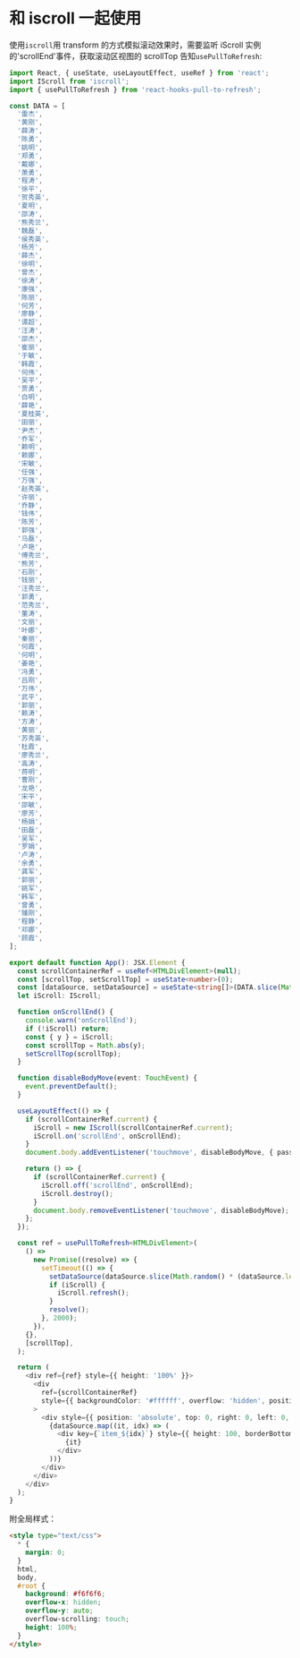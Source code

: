 
<Meta title="Basic|和iscroll一起使用" />

# 和 iscroll 一起使用

使用`iscroll`用 transform 的方式模拟滚动效果时，需要监听 iScroll 实例的'scrollEnd'事件，获取滚动区视图的 scrollTop 告知`usePullToRefresh`:

```typescript
import React, { useState, useLayoutEffect, useRef } from 'react';
import IScroll from 'iscroll';
import { usePullToRefresh } from 'react-hooks-pull-to-refresh';

const DATA = [
  '雷杰',
  '黄刚',
  '薛涛',
  '陈勇',
  '姚明',
  '郑勇',
  '戴娜',
  '萧勇',
  '程涛',
  '徐平',
  '贺秀英',
  '夏明',
  '邵涛',
  '熊秀兰',
  '魏磊',
  '侯秀英',
  '杨芳',
  '薛杰',
  '徐明',
  '曾杰',
  '徐涛',
  '康强',
  '陈丽',
  '何芳',
  '廖静',
  '谭超',
  '汪涛',
  '邵杰',
  '崔丽',
  '于敏',
  '韩霞',
  '何伟',
  '吴平',
  '贾勇',
  '白明',
  '薛艳',
  '夏桂英',
  '田丽',
  '尹杰',
  '乔军',
  '赖明',
  '赖娜',
  '宋敏',
  '任强',
  '万强',
  '赵秀英',
  '许丽',
  '乔静',
  '钱伟',
  '陈芳',
  '郭强',
  '马磊',
  '卢艳',
  '傅秀兰',
  '熊芳',
  '石刚',
  '钱丽',
  '汪秀兰',
  '郭勇',
  '范秀兰',
  '董涛',
  '文丽',
  '叶娜',
  '秦丽',
  '何霞',
  '何明',
  '姜艳',
  '冯勇',
  '吕刚',
  '万伟',
  '武平',
  '郭丽',
  '赖涛',
  '方涛',
  '黄丽',
  '苏秀英',
  '杜霞',
  '廖秀兰',
  '高涛',
  '蒋明',
  '曹刚',
  '龙艳',
  '宋平',
  '邵敏',
  '廖芳',
  '杨娟',
  '田磊',
  '吴军',
  '罗娟',
  '卢涛',
  '余勇',
  '龚军',
  '郭丽',
  '姚军',
  '韩军',
  '曾勇',
  '锺刚',
  '程静',
  '邓娜',
  '顾霞',
];

export default function App(): JSX.Element {
  const scrollContainerRef = useRef<HTMLDivElement>(null);
  const [scrollTop, setScrollTop] = useState<number>(0);
  const [dataSource, setDataSource] = useState<string[]>(DATA.slice(Math.random() * (DATA.length - 1)));
  let iScroll: IScroll;

  function onScrollEnd() {
    console.warn('onScrollEnd');
    if (!iScroll) return;
    const { y } = iScroll;
    const scrollTop = Math.abs(y);
    setScrollTop(scrollTop);
  }

  function disableBodyMove(event: TouchEvent) {
    event.preventDefault();
  }

  useLayoutEffect(() => {
    if (scrollContainerRef.current) {
      iScroll = new IScroll(scrollContainerRef.current);
      iScroll.on('scrollEnd', onScrollEnd);
    }
    document.body.addEventListener('touchmove', disableBodyMove, { passive: false });

    return () => {
      if (scrollContainerRef.current) {
        iScroll.off('scrollEnd', onScrollEnd);
        iScroll.destroy();
      }
      document.body.removeEventListener('touchmove', disableBodyMove);
    };
  });

  const ref = usePullToRefresh<HTMLDivElement>(
    () =>
      new Promise((resolve) => {
        setTimeout(() => {
          setDataSource(dataSource.slice(Math.random() * (dataSource.length - 1)));
          if (iScroll) {
            iScroll.refresh();
          }
          resolve();
        }, 2000);
      }),
    {},
    [scrollTop],
  );

  return (
    <div ref={ref} style={{ height: '100%' }}>
      <div
        ref={scrollContainerRef}
        style={{ backgroundColor: '#ffffff', overflow: 'hidden', position: 'relative', height: '100%' }}
      >
        <div style={{ position: 'absolute', top: 0, right: 0, left: 0, width: '100%', height: 'auto' }}>
          {dataSource.map((it, idx) => (
            <div key={`item_${idx}`} style={{ height: 100, borderBottom: '1px solid #dcdcdc' }}>
              {it}
            </div>
          ))}
        </div>
      </div>
    </div>
  );
}
```

附全局样式：

```html
<style type="text/css">
  * {
    margin: 0;
  }
  html,
  body,
  #root {
    background: #f6f6f6;
    overflow-x: hidden;
    overflow-y: auto;
    overflow-scrolling: touch;
    height: 100%;
  }
</style>
```
